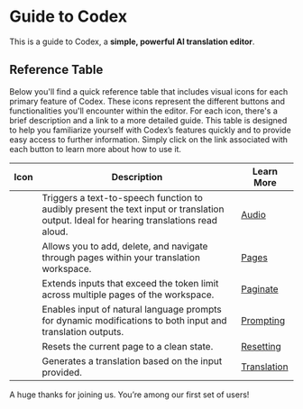 
# Guide to Codex
 
This is a guide to Codex, a **simple, powerful AI translation editor**.

## Reference Table

Below you'll find a quick reference table that includes visual icons for each primary feature of Codex. These icons represent the different buttons and functionalities you'll encounter within the editor. For each icon, there's a brief description and a link to a more detailed guide. This table is designed to help you familiarize yourself with Codex’s features quickly and to provide easy access to further information. Simply click on the link associated with each button to learn more about how to use it.


| Icon                           | Description                    | Learn More                  |
|--------------------------------|--------------------------------|-----------------------------|
| <AudioButtonSVG /> | Triggers a text-to-speech function to audibly present the text input or translation output. Ideal for hearing translations read aloud. | [Audio](https://guide.codex.ai/tools/audio) |
| <BookButtonSVG /> | Allows you to add, delete, and navigate through pages within your translation workspace. | [Pages](https://guide.codex.ai/tools/pages) |
| <LayerButtonSVG /> | Extends inputs that exceed the token limit across multiple pages of the workspace. | [Paginate](https://guide.codex.ai/tools/pages#paginate) |
| <PromptButtonSVG /> | Enables input of natural language prompts for dynamic modifications to both input and translation outputs. | [Prompting](https://guide.codex.ai/tools/prompting) |
| <ResetButtonSVG /> | Resets the current page to a clean state. | [Resetting](https://guide.codex.ai/getting-started#resetting) |
| <GenerateButtonSVG /> | Generates a translation based on the input provided. | [Translation](https://guide.codex.ai/getting-started#translation) |


A huge thanks for joining us. You’re among our first set of users!